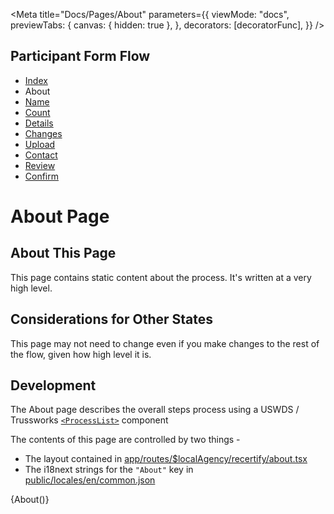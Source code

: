 
<Meta
  title="Docs/Pages/About"
  parameters={{
    viewMode: "docs",
    previewTabs: {
      canvas: { hidden: true },
    },
    decorators: [decoratorFunc],
  }}
/>

## Participant Form Flow

<ul className="breadcrumb">
  <li>
    <a href="?path=/docs/docs-pages-index--index">Index</a>
  </li>
  <li>About</li>
  <li>
    <a href="?path=/docs/docs-pages-name--name">Name</a>
  </li>
  <li>
    <a href="?path=/docs/docs-pages-count--count">Count</a>
  </li>
  <li>
    <a href="?path=/docs/docs-pages-details--details">Details</a>
  </li>
  <li>
    <a href="?path=/docs/docs-pages-changes--changes">Changes</a>
  </li>
  <li>
    <a href="?path=/docs/docs-pages-upload--upload">Upload</a>
  </li>
  <li>
    <a href="?path=/docs/docs-pages-contact--contact">Contact</a>
  </li>
  <li>
    <a href="?path=/docs/docs-pages-review--review">Review</a>
  </li>
  <li>
    <a href="?path=/docs/docs-pages-confirm--confirm">Confirm</a>
  </li>
</ul>

# About Page

## About This Page

This page contains static content about the process. It's written at a very high level.

## Considerations for Other States

This page may not need to change even if you make changes to the rest of the flow, given how high level it is.

## Development

The About page describes the overall steps process using a USWDS / Trussworks [`<ProcessList>`](https://trussworks.github.io/react-uswds/?path=/story/components-processlist--process-list-default) component

The contents of this page are controlled by two things -

- The layout contained in [app/routes/$localAgency/recertify/about.tsx](participant/app/routes/%24localAgency/recertify/about.tsx)
- The i18next strings for the `"About"` key in [public/locales/en/common.json](locales/en/common.json)

<Canvas>
  <Story name="About">{About()}</Story>
</Canvas>
